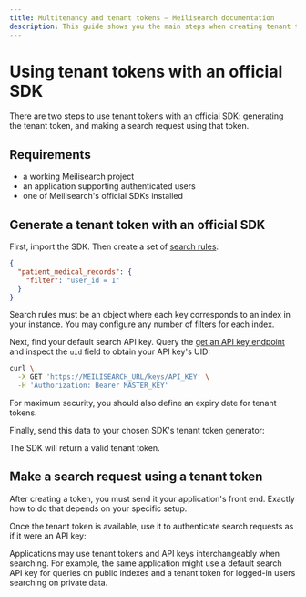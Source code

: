 ```yaml
---
title: Multitenancy and tenant tokens — Meilisearch documentation
description: This guide shows you the main steps when creating tenant tokens using Meilisearch's official SDKs.
---
```


# Using tenant tokens with an official SDK

There are two steps to use tenant tokens with an official SDK: generating the tenant token, and making a search request using that token.

## Requirements

- a working Meilisearch project
- an application supporting authenticated users
- one of Meilisearch's official SDKs installed

## Generate a tenant token with an official SDK

First, import the SDK. Then create a set of [search rules](/learn/security/tenant_token_reference#search-rules):

```json
{
  "patient_medical_records": {
    "filter": "user_id = 1"
  }
}
```

Search rules must be an object where each key corresponds to an index in your instance. You may configure any number of filters for each index.

Next, find your default search API key. Query the [get an API key endpoint](/reference/api/keys#get-one-key) and inspect the `uid`  field to obtain your API key's UID:

```sh
curl \
  -X GET 'https://MEILISEARCH_URL/keys/API_KEY' \
  -H 'Authorization: Bearer MASTER_KEY'
```

For maximum security, you should also define an expiry date for tenant tokens.

Finally, send this data to your chosen SDK's tenant token generator:

<CodeSamples id="tenant_token_guide_generate_sdk_1" />

The SDK will return a valid tenant token.

## Make a search request using a tenant token

After creating a token, you must send it your application's front end. Exactly how to do that depends on your specific setup.

Once the tenant token is available, use it to authenticate search requests as if it were an API key:

<CodeSamples id="tenant_token_guide_search_sdk_1" />

Applications may use tenant tokens and API keys interchangeably when searching. For example, the same application might use a default search API key for queries on public indexes and a tenant token for logged-in users searching on private data.
